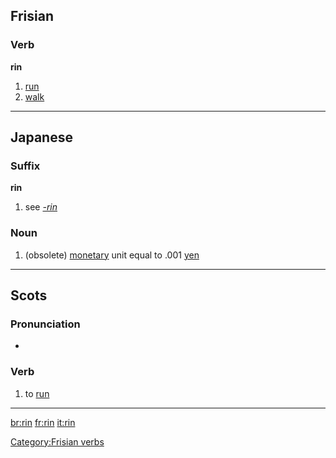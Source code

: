 {{see|-rin}}
==Frisian==

===Verb===
'''rin'''

# [[run]]
# [[walk]]

[[Category:Frisian verbs]]

----

==Japanese==

===Suffix===
'''rin'''

# see ''[[-rin]]''

===Noun===
{{ja-noun|r|kanji=厘|hira=りん}}

# (obsolete) [[monetary]] unit equal to .001 [[yen]]

----
==Scots==

===Pronunciation===
*{{IPA|/rɪn/}}

===Verb===
{{sco-verb|rins|rinnin|run|run}}

# {{South Scots}} to [[run]]

----

[[br:rin]]
[[fr:rin]]
[[it:rin]]